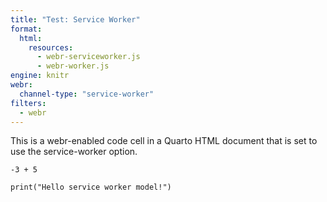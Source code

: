 ```yaml
---
title: "Test: Service Worker"
format: 
  html:
    resources:
      - webr-serviceworker.js
      - webr-worker.js
engine: knitr
webr:
  channel-type: "service-worker"
filters:
  - webr
---
```


This is a webr-enabled code cell in a Quarto HTML document that is set to use the service-worker option.

```webr-r
-3 + 5

print("Hello service worker model!")
```
